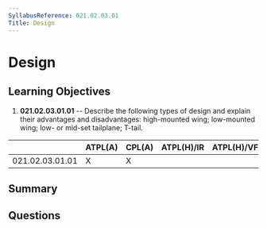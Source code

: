 ```yaml
---
SyllabusReference: 021.02.03.01
Title: Design
---
```


# Design

## Learning Objectives

1.  **021.02.03.01.01** -- Describe the following types of design and explain
    their advantages and disadvantages: high-mounted wing; low-mounted wing; low-
    or mid-set tailplane; T-tail.

|                 | ATPL(A) | CPL(A) | ATPL(H)/IR | ATPL(H)/VFR | CPL(H) | IR | CBIR(A) |
| --------------- | ------- | ------ | ---------- | ----------- | ------ | -- | ------- |
| 021.02.03.01.01 | X       | X      |            |             |        |    |         |

## Summary

## Questions

